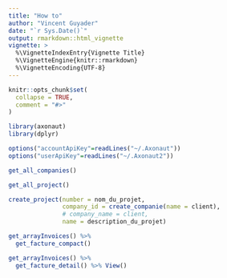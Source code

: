 ```yaml
---
title: "How to"
author: "Vincent Guyader"
date: "`r Sys.Date()`"
output: rmarkdown::html_vignette
vignette: >
  %\VignetteIndexEntry{Vignette Title}
  %\VignetteEngine{knitr::rmarkdown}
  %\VignetteEncoding{UTF-8}
---
```


```r
knitr::opts_chunk$set(
  collapse = TRUE,
  comment = "#>"
)
```


```r
library(axonaut)
library(dplyr)

options("accountApiKey"=readLines("~/.Axonaut"))
options("userApiKey"=readLines("~/.Axonaut2"))
```



```r
get_all_companies()

```

```r
get_all_project()
```


```r
create_project(number = nom_du_projet,
               company_id = create_companie(name = client),
               # company_name = client,
               name = description_du_projet)
```



```r
get_arrayInvoices() %>% 
  get_facture_compact()  
```


```r
get_arrayInvoices() %>% 
  get_facture_detail() %>% View()
```
